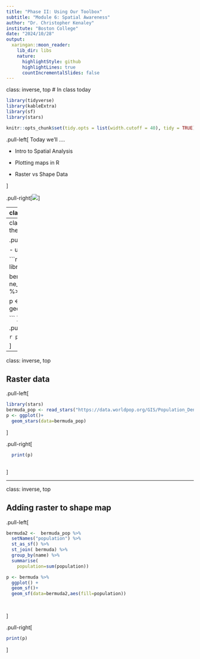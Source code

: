 ```yaml
---
title: "Phase II: Using Our Toolbox"
subtitle: "Module 6: Spatial Awareness"
author: "Dr. Christopher Kenaley"
institute: "Boston College"
date: "2024/10/28"
output:
  xaringan::moon_reader:
    lib_dir: libs
    nature:
      highlightStyle: github
      highlightLines: true
      countIncrementalSlides: false
---
```

class: inverse, top
# In class today 

```r
library(tidyverse)
library(kableExtra)
library(sf)
library(stars)

knitr::opts_chunk$set(tidy.opts = list(width.cutoff = 40), tidy = TRUE)


```

<!-- Add icon library -->
<link rel="stylesheet" href="https://cdnjs.cloudflare.com/ajax/libs/font-awesome/5.14.0/css/all.min.css">


.pull-left[
Today we'll ....

- Intro to Spatial Analysis

- Plotting maps in R

- Raster vs Shape Data

]

.pull-right[![](https://dfzljdn9uc3pi.cloudfront.net/2020/8262/1/fig-1-2x.jpg)
]

---
class: inverse, top
<!-- slide 1 -->

## Spatial analysis

.pull-left[

- sprawling field in data science.
  * Ecology, Natural resources, Economics, even Cell biology
- more than longitude and latitude (X,Y coords)
  * generally concerned with  patterns that vary with lat/long 
- Data comes in 2 forms
  * Raster (pixels)
  * Shape/vector (lines, polygons, etc.)
]


.pull-right[
![](https://gisinfo.hertfordshire.gov.uk/gisdata/images/VetorVSRasterFeatures_550_550.gif)
]

---
class: inverse, top
## Mapping: the first step

.pull-left[

- usually done with shape data


```r
library(rnaturalearth)
library(sf)
library(tidyverse)

bermuda <- ne_states(country="Bermuda") %>% 
   st_as_sf

p <- bermuda %>% 
  ggplot()+
  geom_sf()
 
```
]

.pull-right[
  
```r
print(p)
```

  
]


---
class: inverse, top

## Raster data

.pull-left[

```r
library(stars)
bermuda_pop <- read_stars("https://data.worldpop.org/GIS/Population_Density/Global_2000_2020_1km/2020/BMU/bmu_pd_2020_1km.tif") %>% st_crop(bermuda)
p <- ggplot()+
  geom_stars(data=bermuda_pop)
```
]

.pull-right[
```r
  print(p)
  
```
]


---
class: inverse, top

## Adding raster to shape map


.pull-left[
```r
bermuda2 <-  bermuda_pop %>% 
  setNames("population") %>% 
  st_as_sf() %>% 
  st_join( bermuda) %>% 
  group_by(name) %>% 
  summarise(
    population=sum(population))

p <- bermuda %>% 
  ggplot() +
  geom_sf()+
  geom_sf(data=bermuda2,aes(fill=population))

  
```
]

.pull-right[

```r
print(p)
```
]


